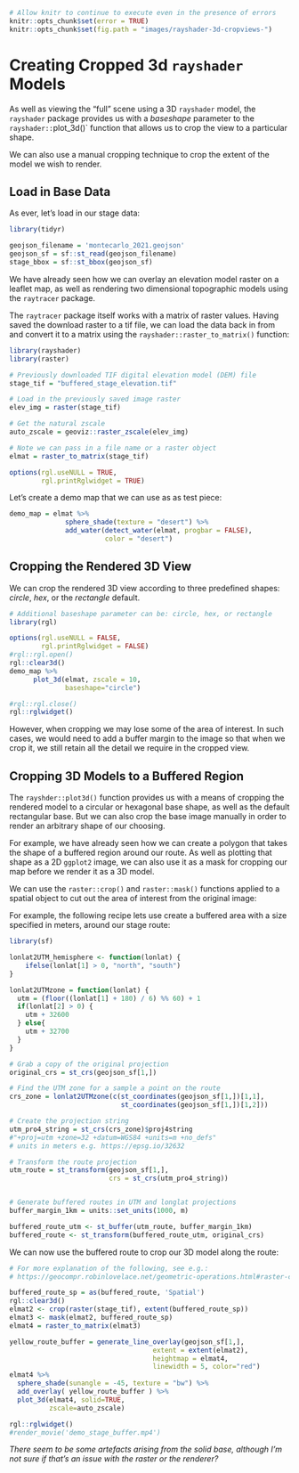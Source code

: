 ```r
# Allow knitr to continue to execute even in the presence of errors
knitr::opts_chunk$set(error = TRUE)
knitr::opts_chunk$set(fig.path = "images/rayshader-3d-cropviews-")
```

# Creating Cropped 3d `rayshader` Models

As well as viewing the "full" scene using a 3D `rayshader` model, the `rayshader` package provides us with a *baseshape* parameter to the `rayshader::`plot_3d()` function that allows us to crop the view to a particular shape.

We can also use a manual cropping technique to crop the extent of the model we wish to render.

## Load in Base Data 

As ever, let's load in our stage data:

```r
library(tidyr)

geojson_filename = 'montecarlo_2021.geojson'
geojson_sf = sf::st_read(geojson_filename)
stage_bbox = sf::st_bbox(geojson_sf)
```

We have already seen how we can overlay an elevation model raster on a leaflet map, as well as rendering two dimensional topographic models using the `raytracer` package.

The `raytracer` package itself works with a matrix of raster values. Having saved the download raster to a tif file, we can load the data back in from and convert it to a matrix using the `rayshader::raster_to_matrix()` function:

```r
library(rayshader)
library(raster)

# Previously downloaded TIF digital elevation model (DEM) file
stage_tif = "buffered_stage_elevation.tif"

# Load in the previously saved image raster
elev_img = raster(stage_tif)

# Get the natural zscale
auto_zscale = geoviz::raster_zscale(elev_img)

# Note we can pass in a file name or a raster object
elmat = raster_to_matrix(stage_tif) 
```


```r
options(rgl.useNULL = TRUE,
        rgl.printRglwidget = TRUE)
```

Let's create a demo map that we can use as as test piece:

```r
demo_map = elmat %>%
              sphere_shade(texture = "desert") %>%
              add_water(detect_water(elmat, progbar = FALSE),
                        color = "desert")
```

## Cropping the Rendered 3D View

We can crop the rendered 3D view according to three predefined shapes: *circle*, *hex*, or the *rectangle* default.

```r
# Additional baseshape parameter can be: circle, hex, or rectangle
library(rgl)

options(rgl.useNULL = FALSE,
        rgl.printRglwidget = FALSE)
#rgl::rgl.open()
rgl::clear3d()
demo_map %>%
      plot_3d(elmat, zscale = 10,
              baseshape="circle")

#rgl::rgl.close()
rgl::rglwidget()
```

However, when cropping we may lose some of the area of interest. In such cases, we would need to add a buffer margin to the image so that when we crop it, we still retain all the detail we require in the cropped view.

## Cropping 3D Models to a Buffered Region

The `rayshder::plot3d()` function provides us with a means of cropping the rendered model to a circular or hexagonal base shape, as well as the default rectangular base. But we can also crop the base image manually in order to render an arbitrary shape of our choosing.

For example, we have already seen how we can create a polygon that takes the shape of a buffered region around our route. As well as plotting that shape as a 2D `ggplot2` image, we can also use it as a mask for cropping our map before we render it as a 3D model.

We can use the `raster::crop()` and `raster::mask()` functions applied to a spatial object to cut out the area of interest from the original image:

For example, the following recipe lets use create a buffered area with a size specified in meters, around our stage route:

```r
library(sf)

lonlat2UTM_hemisphere <- function(lonlat) {
    ifelse(lonlat[1] > 0, "north", "south")
}

lonlat2UTMzone = function(lonlat) {
  utm = (floor((lonlat[1] + 180) / 6) %% 60) + 1
  if(lonlat[2] > 0) {
    utm + 32600
  } else{
    utm + 32700
  }
}

# Grab a copy of the original projection
original_crs = st_crs(geojson_sf[1,])

# Find the UTM zone for a sample a point on the route
crs_zone = lonlat2UTMzone(c(st_coordinates(geojson_sf[1,])[1,1],
                            st_coordinates(geojson_sf[1,])[1,2]))

# Create the projection string
utm_pro4_string = st_crs(crs_zone)$proj4string
#"+proj=utm +zone=32 +datum=WGS84 +units=m +no_defs"
# units in meters e.g. https://epsg.io/32632

# Transform the route projection
utm_route = st_transform(geojson_sf[1,],
                         crs = st_crs(utm_pro4_string))


# Generate buffered routes in UTM and longlat projections
buffer_margin_1km = units::set_units(1000, m)

buffered_route_utm <- st_buffer(utm_route, buffer_margin_1km)
buffered_route <- st_transform(buffered_route_utm, original_crs)
```

We can now use the buffered route to crop our 3D model along the route:

```r
# For more explanation of the following, see e.g.:
# https://geocompr.robinlovelace.net/geometric-operations.html#raster-cropping

buffered_route_sp = as(buffered_route, 'Spatial')
rgl::clear3d()
elmat2 <- crop(raster(stage_tif), extent(buffered_route_sp))
elmat3 <- mask(elmat2, buffered_route_sp)
elmat4 = raster_to_matrix(elmat3) 

yellow_route_buffer = generate_line_overlay(geojson_sf[1,],
                                    extent = extent(elmat2),
                                    heightmap = elmat4,
                                    linewidth = 5, color="red")
elmat4 %>%
  sphere_shade(sunangle = -45, texture = "bw") %>%
  add_overlay( yellow_route_buffer ) %>%
  plot_3d(elmat4, solid=TRUE,
          zscale=auto_zscale)

rgl::rglwidget()
#render_movie('demo_stage_buffer.mp4')
```

*There seem to be some artefacts arising from the solid base, although I'm not sure if that's an issue with the raster or the renderer?*

